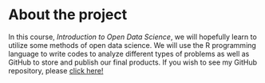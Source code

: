 
# About the project

In this course, *Introduction to Open Data Science*, we will hopefully learn to utilize some methods of open data science. We will use the R programming language to write codes to analyze different types of problems as well as GitHub to store and publish our final products. If you wish to see my GitHub repository, please [click here!](https://github.com/ebetin/IODS-project)